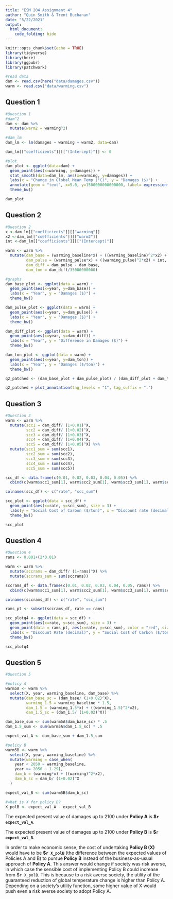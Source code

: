 ```yaml
---
title: "ESM 204 Assignment 4"
author: "Quin Smith & Trent Buchanan"
date: "5/22/2021"
output: 
  html_document:
    code_folding: hide
---
```


```r
knitr::opts_chunk$set(echo = TRUE)
library(tidyverse)
library(here)
library(ggpubr)
library(patchwork)
```

```r
#read data
dam <- read.csv(here("data/damages.csv"))
warm <- read.csv("data/warming.csv")
```

## Question 1

```r
#Question 1
#dam^2
dam <- dam %>% 
  mutate(warm2 = warming^2)

#dam_lm
dam_lm <- lm(damages ~ warming + warm2, data=dam)

dam_lm[["coefficients"]][["(Intercept)"]] <- 0

#plot
dam_plot <- ggplot(data=dam) +
  geom_point(aes(x=warming, y=damages)) +
  stat_smooth(data=dam_lm, aes(x=warming, y=damages)) +
  labs(x = "Change in Global Mean Temp (°C)", y = "Damages ($)") +
  annotate(geom = "text", x=5.0, y=1500000000000000, label= expression("y = 1.958902e+13 x"^2*"- 3.018856e+12x" )) +
  theme_bw()

dam_plot
```

## Question 2

```r
#Question 2
x <-dam_lm[["coefficients"]][["warming"]]
x2 <-dam_lm[["coefficients"]][["warm2"]]
int <-dam_lm[["coefficients"]][["(Intercept)"]]

warm <- warm %>% 
  mutate(dam_base = (warming_baseline*x) + ((warming_baseline)^2*x2) + int,
         dam_pulse = (warming_pulse*x) + ((warming_pulse)^2*x2) + int,
         dam_diff = dam_pulse - dam_base,
         dam_ton = dam_diff/35000000000)

#graphs
dam_base_plot <- ggplot(data = warm) +
  geom_point(aes(x=year, y=dam_base)) +
  labs(x = "Year", y = "Damages ($)") +
  theme_bw()

dam_pulse_plot <- ggplot(data = warm) +
  geom_point(aes(x=year, y=dam_pulse)) +
  labs(x = "Year", y = "Damages ($)") +
  theme_bw()

dam_diff_plot <- ggplot(data = warm) +
  geom_point(aes(x=year, y=dam_diff)) +
  labs(x = "Year", y = "Difference in Damages ($)") +
  theme_bw()

dam_ton_plot <- ggplot(data = warm) +
  geom_point(aes(x=year, y=dam_ton)) +
  labs(x = "Year", y = "Damages ($/ton)") +
  theme_bw()

q2_patched <- (dam_base_plot + dam_pulse_plot) / (dam_diff_plot + dam_ton_plot)

q2_patched + plot_annotation(tag_levels = "1", tag_suffix = ".")
```

## Question 3

```r
#Question 3
warm <- warm %>%
  mutate(scc1 = dam_diff/ (1+0.01)^X,
         scc2 = dam_diff/ (1+0.02)^X,
         scc3 = dam_diff/ (1+0.03)^X,
         scc4 = dam_diff/ (1+0.04)^X,
         scc5 = dam_diff/ (1+0.05)^X) %>% 
  mutate(scc1_sum = sum(scc1),
         scc2_sum = sum(scc2),
         scc3_sum = sum(scc3),
         scc4_sum = sum(scc4),
         scc5_sum = sum(scc5))

scc_df <- data.frame(c(0.01, 0.02, 0.03, 0.04, 0.05)) %>% 
  cbind(c(warm$scc1_sum[1], warm$scc2_sum[1], warm$scc3_sum[1], warm$scc4_sum[1], warm$scc5_sum[1]))

colnames(scc_df) <- c("rate", "scc_sum")

scc_plot <- ggplot(data = scc_df) +
  geom_point(aes(x=rate, y=scc_sum), size = 3) +
  labs(y = "Social Cost of Carbon ($/ton)", x = "Discount rate (decimal)") +
  theme_bw()

scc_plot
```

## Question 4

```r
#Question 4
rams <- 0.001+(2*0.01)

warm <- warm %>%
  mutate(sccrams = dam_diff/ (1+rams)^X) %>% 
  mutate(sccrams_sum = sum(sccrams))

sccrams_df <- data.frame(c(0.01, 0.02, 0.03, 0.04, 0.05, rams)) %>% 
  cbind(c(warm$scc1_sum[1], warm$scc2_sum[1], warm$scc3_sum[1], warm$scc4_sum[1], warm$scc5_sum[1], warm$sccrams_sum[1]))

colnames(sccrams_df) <- c("rate", "scc_sum")

rams_pt <- subset(sccrams_df, rate == rams)

scc_plotq4 <- ggplot(data = scc_df) +
  geom_point(aes(x=rate, y=scc_sum), size = 3) +
  geom_point(data = rams_pt, aes(x=rate, y=scc_sum), color = "red", size = 4) +
  labs(x = "Discount Rate (decimal)", y = "Social Cost of Carbon ($/ton)") +
  theme_bw()

scc_plotq4
```

## Question 5

```r
#Question 5

#policy A
warm5A <- warm %>% 
  select(X, year, warming_baseline, dam_base) %>% 
  mutate(dam_base_sc = (dam_base/ (1+0.02)^X),
         warming_1.5 = warming_baseline * 1.5,
         dam_1.5 = (warming_1.5*x) + ((warming_1.5)^2*x2),
         dam_1.5_sc = (dam_1.5/ (1+0.02)^X))

dam_base_sum <- sum(warm5A$dam_base_sc) * .5
dam_1.5_sum <- sum(warm5A$dam_1.5_sc) * .5

expect_val_A <- dam_base_sum + dam_1.5_sum

#policy B
warm5B <- warm %>% 
  select(X, year, warming_baseline) %>% 
  mutate(warming = case_when(
    year < 2050 ~ warming_baseline,
    year >= 2050 ~ 1.29),
    dam_b = (warming*x) + ((warming)^2*x2),
    dam_b_sc = dam_b/ (1+0.02)^X
  )

expect_val_B <- sum(warm5B$dam_b_sc)

#what is X for policy B?
X_polB <- expect_val_A - expect_val_B
```

The expected present value of damages up to 2100 under **Policy A** is **$`r expect_val_A`**.

The expected present value of damages up to 2100 under **Policy B** is **$`r expect_val_B`**.

In order to make economic sense, the cost of undertaking **Policy B (X)** would have to be **$`r X_polB`** (the difference between the expected values of Policies A and B) to pursue **Policy B** instead of the business-as-usual approach of **Policy A**. This answer would change if society was risk averse, in which case the sensible cost of implementing Policy B could increase from $`r X_polB`. This is because to a risk averse society, the utility of the guaranteed reduction of global temperature change is higher than Policy A. Depending on a society's utility function, some higher value of X would push even a risk averse society to adopt Policy A.